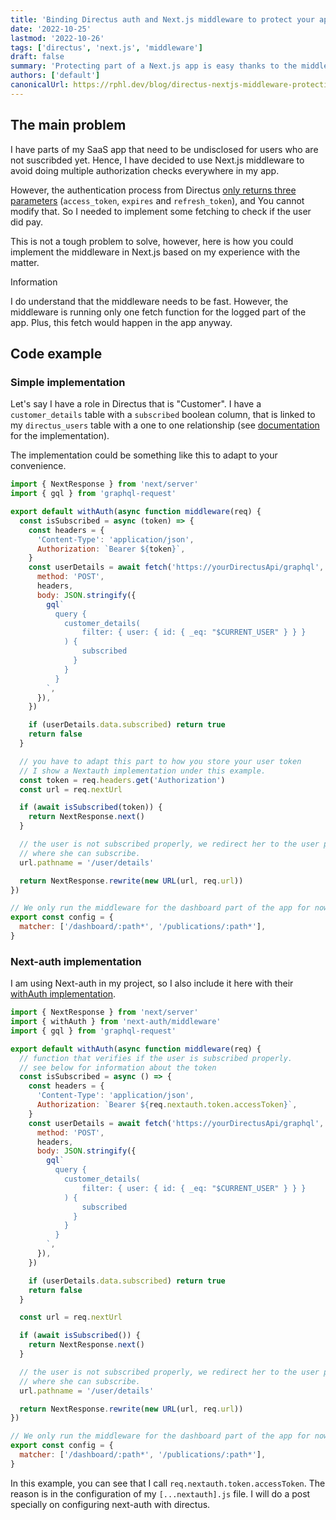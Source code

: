 ```yaml
---
title: 'Binding Directus auth and Next.js middleware to protect your app.'
date: '2022-10-25'
lastmod: '2022-10-26'
tags: ['directus', 'next.js', 'middleware']
draft: false
summary: 'Protecting part of a Next.js app is easy thanks to the middleware. I will show some custom logic.'
authors: ['default']
canonicalUrl: https://rphl.dev/blog/directus-nextjs-middleware-protection
---
```


## The main problem

I have parts of my SaaS app that need to be undisclosed for users who are not suscribded yet.
Hence, I have decided to use Next.js middleware to avoid doing multiple authorization checks everywhere in my app.

However, the authentication process from Directus
[only returns three parameters](https://docs.directus.io/reference/authentication.html#response-attributes)
(`access_token`, `expires` and `refresh_token`), and You cannot modify that.
So I needed to implement some fetching to check if the user did pay.

This is not a tough problem to solve, however, here is how you could implement the middleware in Next.js
based on my experience with the matter.

<div className="px-4 pt-4 pb-2 mb-4 text-orange-700 bg-orange-100 rounded-lg dark:bg-orange-200 dark:text-orange-800">
  <p className="m-0 pb-0 text-lg font-medium">Information</p>
  <p className="m-0 pt-0 text-lg">
    I do understand that the middleware needs to be fast. However, the middleware is running only
    one fetch function for the logged part of the app. Plus, this fetch would happen in the app
    anyway.
  </p>
</div>

<TOCInline toc={props.toc} asDisclosure toHeading={3} />

## Code example

### Simple implementation

Let's say I have a role in Directus that is "Customer". I have a `customer_details` table
with a `subscribed` boolean column, that is linked to my `directus_users` table with a
one to one relationship (see [documentation](https://docs.directus.io/configuration/data-model/relationships.html#one-to-one-o2o)
for the implementation).

The implementation could be something like this to adapt to your convenience.

```jsx:middleware.js
import { NextResponse } from 'next/server'
import { gql } from 'graphql-request'

export default withAuth(async function middleware(req) {
  const isSubscribed = async (token) => {
    const headers = {
      'Content-Type': 'application/json',
      Authorization: `Bearer ${token}`,
    }
    const userDetails = await fetch('https://yourDirectusApi/graphql', {
      method: 'POST',
      headers,
      body: JSON.stringify({
        gql`
          query {
            customer_details(
                filter: { user: { id: { _eq: "$CURRENT_USER" } } }
            ) {
                subscribed
              }
            }
          }
        `,
      }),
    })

    if (userDetails.data.subscribed) return true
    return false
  }

  // you have to adapt this part to how you store your user token
  // I show a Nextauth implementation under this example.
  const token = req.headers.get('Authorization')
  const url = req.nextUrl

  if (await isSubscribed(token)) {
    return NextResponse.next()
  }

  // the user is not subscribed properly, we redirect her to the user panel
  // where she can subscribe.
  url.pathname = '/user/details'

  return NextResponse.rewrite(new URL(url, req.url))
})

// We only run the middleware for the dashboard part of the app for now.
export const config = {
  matcher: ['/dashboard/:path*', '/publications/:path*'],
}
```

### Next-auth implementation

I am using Next-auth in my project, so I also include it here with their
[withAuth implementation](https://next-auth.js.org/configuration/nextjs#advanced-usage).

```jsx:middelware.js
import { NextResponse } from 'next/server'
import { withAuth } from 'next-auth/middleware'
import { gql } from 'graphql-request'

export default withAuth(async function middleware(req) {
  // function that verifies if the user is subscribed properly.
  // see below for information about the token
  const isSubscribed = async () => {
    const headers = {
      'Content-Type': 'application/json',
      Authorization: `Bearer ${req.nextauth.token.accessToken}`,
    }
    const userDetails = await fetch('https://yourDirectusApi/graphql', {
      method: 'POST',
      headers,
      body: JSON.stringify({
        gql`
          query {
            customer_details(
                filter: { user: { id: { _eq: "$CURRENT_USER" } } }
            ) {
                subscribed
              }
            }
          }
        `,
      }),
    })

    if (userDetails.data.subscribed) return true
    return false
  }

  const url = req.nextUrl

  if (await isSubscribed()) {
    return NextResponse.next()
  }

  // the user is not subscribed properly, we redirect her to the user panel
  // where she can subscribe.
  url.pathname = '/user/details'

  return NextResponse.rewrite(new URL(url, req.url))
})

// We only run the middleware for the dashboard part of the app for now.
export const config = {
  matcher: ['/dashboard/:path*', '/publications/:path*'],
}
```

In this example, you can see that I call `req.nextauth.token.accessToken`. The reason is
in the configuration of my `[...nextauth].js` file. I will do a post specially on configuring
next-auth with directus.
